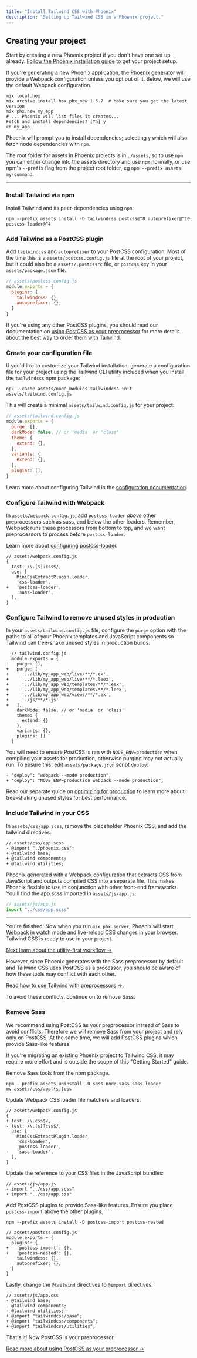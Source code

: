 ```yaml
---
title: "Install Tailwind CSS with Phoenix"
description: "Setting up Tailwind CSS in a Phoenix project."
---
```


## Creating your project

Start by creating a new Phoenix project if you don't have one set up already.
[Follow the Phoenix installation
guide](https://hexdocs.pm/phoenix/installation.html#content) to get your project
setup.

If you're generating a new Phoenix application, the Phoenix generator will
provide a Webpack configuration unless you opt out of it. Below, we will use the
default Webpack configuration.

```shell
mix local.hex
mix archive.install hex phx_new 1.5.7  # Make sure you get the latest version
mix phx.new my_app
# ... Phoenix will list files it creates...
Fetch and install dependencies? [Yn] y
cd my_app
```

Phoenix will prompt you to install dependencies; selecting `y` which will also
fetch node dependencies with `npm`.

The root folder for assets in Phoenix projects is in `./assets`, so to use `npm`
you can either change into the assets directory and use `npm` normally, or use
npm's `--prefix` flag from the project root folder, eg `npm --prefix assets
my-command`.

---

### Install Tailwind via npm

Install Tailwind and its peer-dependencies using `npm`:

```shell
npm --prefix assets install -D tailwindcss postcss@^8 autoprefixer@^10 postcss-loader@^4
```

### Add Tailwind as a PostCSS plugin

Add `tailwindcss` and `autoprefixer` to your PostCSS configuration. Most of the
time this is a `assets/postcss.config.js` file at the root of your project, but
it could also be a `assets/.postcssrc` file, or `postcss` key in your
`assets/package.json` file.

```js
// assets/postcss.config.js
module.exports = {
  plugins: {
    tailwindcss: {},
    autoprefixer: {},
  }
}
```

If you're using any other PostCSS plugins, you should read our documentation on
[using PostCSS as your preprocessor](/docs/using-with-preprocessors) for more
details about the best way to order them with Tailwind.

### Create your configuration file

If you'd like to customize your Tailwind installation, generate a configuration
file for your project using the Tailwind CLI utility included when you install
the `tailwindcss` npm package:

```shell
npx --cache assets/node_modules tailwindcss init assets/tailwind.config.js
```

This will create a minimal `assets/tailwind.config.js` for your project:

```js
// assets/tailwind.config.js
module.exports = {
  purge: [],
  darkMode: false, // or 'media' or 'class'
  theme: {
    extend: {},
  },
  variants: {
    extend: {},
  },
  plugins: [],
}
```

Learn more about configuring Tailwind in the [configuration documentation](/docs/configuration).

### Configure Tailwind with Webpack

In `assets/webpack.config.js`, add `postcss-loader` _above_ other preprocessors
such as sass, and below the other loaders. Remember, Webpack runs these
processors from bottom to top, and we want preprocessors to process before
`postcss-loader`.

Learn more about [configuring postcss-loader](https://webpack.js.org/loaders/postcss-loader/).

```diff-js
// assets/webpack.config.js
{
  test: /\.[s]?css$/,
  use: [
    MiniCssExtractPlugin.loader,
    'css-loader',
+   'postcss-loader',
    'sass-loader',
  ],
}
```

### Configure Tailwind to remove unused styles in production

In your `assets/tailwind.config.js` file, configure the `purge` option with the
paths to all of your Phoenix templates and JavaScript components so Tailwind can
tree-shake unused styles in production builds:

```diff-js
  // tailwind.config.js
  module.exports = {
-   purge: [],
+   purge: [
+     '../lib/my_app_web/live/**/*.ex',
+     '../lib/my_app_web/live/**/*.leex',
+     '../lib/my_app_web/templates/**/*.eex',
+     '../lib/my_app_web/templates/**/*.leex',
+     '../lib/my_app_web/views/**/*.ex',
+     './js/**/*.js'
+   ],
    darkMode: false, // or 'media' or 'class'
    theme: {
      extend: {}
    },
    variants: {},
    plugins: []
  }
```

You will need to ensure PostCSS is ran with `NODE_ENV=production` when compiling
your assets for production, otherwise purging may not actually run. To ensure
this, edit `assets/package.json` script `deploy`:

```diff-js
- "deploy": "webpack --mode production",
+ "deploy": "NODE_ENV=production webpack --mode production",
```

Read our separate guide on [optimizing for
production](/docs/optimizing-for-production) to learn more about tree-shaking
unused styles for best performance.

### Include Tailwind in your CSS

In `assets/css/app.scss`, remove the placeholder Phoenix CSS, and add the
tailwind directives.

```diff-css
// assets/css/app.scss
- @import "./phoenix.css";
+ @tailwind base;
+ @tailwind components;
+ @tailwind utilities;
```

Phoenix generated with a Webpack configuration that extracts CSS from JavaScript
and outputs compiled CSS into a separate file. This makes Phoenix flexible to
use in conjunction with other front-end frameworks. You'll find the app.scss
imported in `assets/js/app.js`.

```js
// assets/js/app.js
import "../css/app.scss"
```

---

You're finished! Now when you run `mix phx.server`, Phoenix will start Webpack
in watch mode and live-reload CSS changes in your browser. Tailwind CSS is ready
to use in your project.

[Next learn about the utility-first workflow &rarr;](/docs/utility-first)

However, since Phoenix generates with the Sass preprocessor by default and
Tailwind CSS uses PostCSS as a processor, you should be aware of how these tools
may conflict with each other.

[Read how to use Tailwind with preprocessors &rarr;](/docs/using-with-preprocessors#using-sass-less-or-stylus).

To avoid these conflicts, continue on to remove Sass.

### Remove Sass

We recommend using PostCSS as your preprocessor instead of Sass to avoid
conflicts. Therefore we will remove Sass from your project and rely only on
PostCSS. At the same time, we will add PostCSS plugins which provide Sass-like
features.

If you're migrating an existing Phoenix project to Tailwind CSS, it may require
more effort and is outside the scope of this "Getting Started" guide.

Remove Sass tools from the npm package.

```shell
npm --prefix assets uninstall -D sass node-sass sass-loader
mv assets/css/app.{s,}css
```

Update Webpack CSS loader file matchers and loaders:

```diff-js
// assets/webpack.config.js
{
+ test: /\.css$/,
- test: /\.[s]?css$/,
  use: [
    MiniCssExtractPlugin.loader,
    'css-loader',
    'postcss-loader',
-   'sass-loader',
  ],
}
```

Update the reference to your CSS files in the JavaScript bundles:

```diff-js
// assets/js/app.js
- import "../css/app.scss"
+ import "../css/app.css"
```

Add PostCSS plugins to provide Sass-like features. Ensure you place
`postcss-import` above the other plugins.

```shell
npm --prefix assets install -D postcss-import postcss-nested
```

```diff-js
// assets/postcss.config.js
module.exports = {
  plugins: {
+   'postcss-import': {},
+   'postcss-nested': {},
    tailwindcss: {},
    autoprefixer: {},
  }
}
```

Lastly, change the `@tailwind` directives to `@import` directives:

```diff-css
// assets/js/app.css
- @tailwind base;
- @tailwind components;
- @tailwind utilities;
+ @import "tailwindcss/base";
+ @import "tailwindcss/components";
+ @import "tailwindcss/utilities";
```

That's it! Now PostCSS is your preprocessor.

[Read more about using PostCSS as your preprocessor &rarr;](/docs/using-with-preprocessors#using-post-css-as-your-preprocessor)
